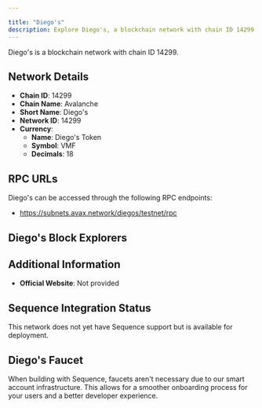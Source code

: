 ```yaml
---

title: "Diego's"
description: Explore Diego's, a blockchain network with chain ID 14299. Learn about its native currency, Diego's Token, and how to interact with the network.
---
```




Diego's is a blockchain network with chain ID 14299.

## Network Details

- **Chain ID**: 14299
- **Chain Name**: Avalanche
- **Short Name**: Diego's
- **Network ID**: 14299
- **Currency**: 
  - **Name**: Diego's Token
  - **Symbol**: VMF
  - **Decimals**: 18

## RPC URLs

Diego's can be accessed through the following RPC endpoints:

- https://subnets.avax.network/diegos/testnet/rpc

## Diego's Block Explorers



## Additional Information

- **Official Website**: Not provided

## Sequence Integration Status

This network does not yet have Sequence support but is available for deployment.

## Diego's Faucet

When building with Sequence, faucets aren't necessary due to our smart account infrastructure. This allows for a smoother onboarding process for your users and a better developer experience.
